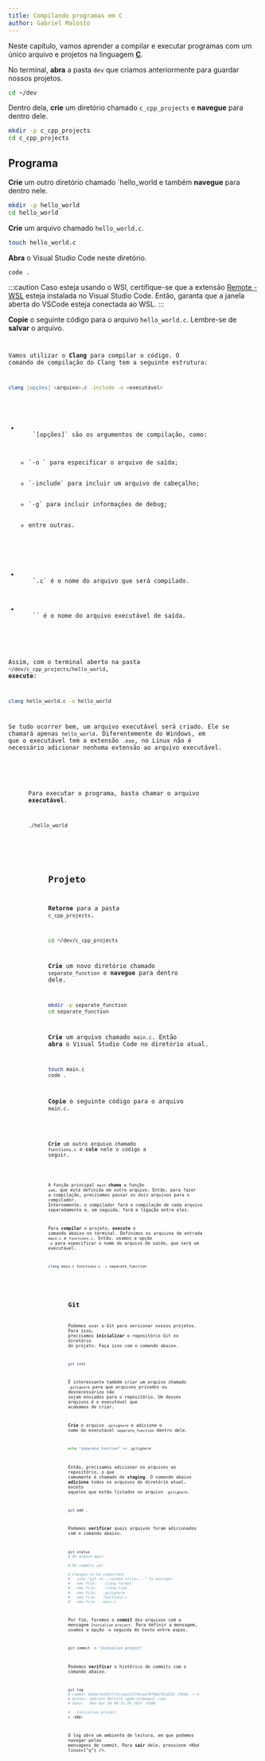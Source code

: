 ```yaml
---
title: Compilando programas em C
author: Gabriel Malosto
---
```





Neste capítulo, vamos aprender a compilar e executar programas com um único arquivo e projetos na linguagem [**C**](https://www.gnu.org/software/gnu-c-manual/gnu-c-manual.html).

No terminal, **abra** a pasta `dev` que criamos anteriormente para guardar nossos projetos.

```zsh title="Fedora, WSL ou Mint" frame="terminal"
cd ~/dev
```

Dentro dela, **crie** um diretório chamado `c_cpp_projects` e **navegue** para dentro dele.

```zsh title="Fedora, WSL ou Mint" frame="terminal"
mkdir -p c_cpp_projects
cd c_cpp_projects
```

## Programa

**Crie** um outro diretório chamado `hello_world e também **navegue** para dentro nele.

```zsh title="Fedora, WSL ou Mint" frame="terminal"
mkdir -p hello_world
cd hello_world
```

**Crie** um arquivo chamado `hello_world.c`.

```zsh title="Fedora, WSL ou Mint" frame="terminal"
touch hello_world.c
```

**Abra** o Visual Studio Code neste diretório.

```zsh title="Fedora, WSL ou Mint" frame="terminal"
code .
```

:::caution
Caso esteja usando o WSl, certifique-se que a extensão [Remote -
WSL](https://marketplace.visualstudio.com/items?itemName=ms-vscode-remote.remote-wsl)
esteja instalada no Visual Studio Code. Então, garanta que a janela aberta do
VSCode esteja conectada ao WSL.
:::

**Copie** o seguinte código para o arquivo `hello_world.c`.
Lembre-se de **salvar** o arquivo.

<Code
  lang="c"
  title="hello_world/hello_world.c"
  code={helloWorldCode}
  frame="code"
/>

Vamos utilizar o **Clang** para compilar o código.
O comando de compilação do Clang tem a seguinte estrutura:

```zsh title="Fedora, WSL ou Mint" frame="terminal"
clang [opções] <arquivo>.c -include -o <executável>
```

<ul>
  <li>
    `[opções]` são os argumentos de compilação, como:
    <ul>
      <li>`-o <arquivo>` para especificar o arquivo de saída;</li>
      <li>`-include` para incluir um arquivo de cabeçalho;</li>
      <li>`-g` para incluir informações de debug;</li>
      <li>entre outras.</li>
    </ul>
  </li>
  <li>
    `<arquivo>.c` é o nome do arquivo que será compilado.
  </li>
  <li>
    `<executável>` é o nome do arquivo executável de saída.
  </li>
</ul>

Assim, com o terminal aberto na pasta `~/dev/c_cpp_projects/hello_world`, **execute**:

```zsh title="Fedora, WSL ou Mint" frame="terminal"
clang hello_world.c -o hello_world
```

Se tudo ocorrer bem, um arquivo executável será criado.
Ele se chamará apenas `hello_world`.
Diferentemente do Windows, em que o executável tem a extensão `.exe`, no Linux não é necessário adicionar nenhuma extensão ao arquivo executável.

<Figure
  caption={`Compilação do arquivo "hello_world.c".`}
  images={[
    {
      src: compileHello,
      alt: `Terminal exibindo três comandos executados. O primeiro é "ls" e mostra o arquivo "hello_world.c" dentro da pasta "hello_world". O segundo é o de compilação, que não retorna nenhum texto. O terceiro é "ls" novamente, que agora mostra os arquivos "hello_world.c" e "hello_world".`,
    },
  ]}
/>

Para executar o programa, basta chamar o arquivo **executável**.

```zsh title="Fedora, WSL ou Mint" frame="terminal"
./hello_world
```

<Figure
  caption={`Execução do programa "hello_world".`}
  images={[
    {
      src: runHello,
      alt: `Terminal exibindo o comando "./hello_world" e a saída do programa, que é "Hello, world! This is my first code in C.".`,
    },
  ]}
/>

## Projeto

**Retorne** para a pasta `c_cpp_projects`.

```zsh title="Fedora, WSL ou Mint" frame="terminal"
cd ~/dev/c_cpp_projects
```

**Crie** um novo diretório chamado `separate_function` e **navegue** para dentro dele.

```zsh title="Fedora, WSL ou Mint" frame="terminal"
mkdir -p separate_function
cd separate_function
```

**Crie** um arquivo chamado `main.c`.
Então **abra** o Visual Studio Code no diretório atual.

```zsh title="Fedora, WSL ou Mint" frame="terminal"
touch main.c
code .
```

**Copie** o seguinte código para o arquivo `main.c`.

<Code
  lang="c"
  title="separate_function/main.c"
  code={mainFromSeparateFunctionCode}
  frame="code"
/>

**Crie** um outro arquivo chamado `functions.c` e **cole** nele o código a seguir.

<Code
  lang="c"
  title="separate_function/functions.c"
  code={functionsFromSeparateFunctionCode}
  frame="code"
/>

A função principal `main` **chama** a função `sum`, que está definida em outro arquivo.
Então, para fazer a compilação, precisamos passar os dois arquivos para o compilador.
Internamente, o compilador fará a compilação de cada arquivo separadamente e, em seguida, fará a ligação entre eles.

Para **compilar** o projeto, **execute** o comando abaixo no terminal.
Definimos os arquivos de entrada `main.c` e `functions.c`.
Então, usamos a opção `-o` para especificar o nome do arquivo de saída, que será um executável.

```zsh title="Fedora, WSL ou Mint" frame="terminal"
clang main.c functions.c -o separate_function
```

<Figure
  caption={`Compilação do projeto "separate_function".`}
  images={[
    {
      src: compileRunSeparate,
      alt: `Terminal exibindo quatro comandos executados. O primeiro é "ls" e mostra os arquivos "functions.c" e "main.c" dentro da pasta "separate_function". O segundo é o de compilação, que não retorna nenhum texto. O terceiro é "ls" novamente, que agora mostra os arquivos "functions.c", "main.c" e "separate_function". O quarto é a execução do programa, que retorna "The sum of 5 and 7 is 12.".`,
    },
  ]}
/>

## Git

Podemos usar o Git para versionar nossos projetos.
Para isso, precisamos **inicializar** o repositório Git no diretório do projeto.
Faça isso com o comando abaixo.

```zsh title="Fedora, WSL ou Mint" frame="terminal"
git init
```

É interessante também criar um arquivo chamado `.gitignore` para que arquivos privados ou desnecessários não sejam enviados para o repositório.
Um desses arquivos é o executável que acabamos de criar.

**Crie** o arquivo `.gitignore` e adicione o nome do executável `separate_function` dentro dele.

```zsh title="Fedora, WSL ou Mint" frame="terminal"
echo "separate_function" >> .gitignore
```

Então, precisamos adicionar os arquivos ao repositório, o que comumente é chamado de **staging**.
O comando abaixo **adiciona** todos os arquivos do diretório atual, exceto aqueles que estão listados no arquivo `.gitignore`.

```zsh title="Fedora, WSL ou Mint" frame="terminal"
git add .
```

Podemos **verificar** quais arquivos foram adicionados com o comando abaixo.

```zsh title="Fedora, WSL ou Mint" frame="terminal"
git status
# On branch main

# No commits yet

# Changes to be committed:
#   (use "git rm --cached <file>..." to unstage)
# 	new file:   .clang-format
# 	new file:   .clang-tidy
# 	new file:   .gitignore
# 	new file:   functions.c
# 	new file:   main.c
```

Por fim, faremos o **commit** dos arquivos com a mensagem `Initialize project`.
Para definir a mensagem, usamos a opção `-m` seguida do texto entre aspas.

```zsh title="Fedora, WSL ou Mint" frame="terminal"
git commit -m "Initialize project"
```

Podemos **verificar** o histórico de commits com o comando abaixo.

```zsh title="Fedora, WSL ou Mint" frame="terminal"
git log
# commit 45b6e7e35917c5ccace23370cae78f0bbf61d3b2 (HEAD -> main)
# Author: Gabriel Malosto <gabriel@email.com>
# Date:   Mon Apr 28 00:51:26 2025 -0300

# 	Initialize project
# (END)
```

O log abre um ambiente de leitura, em que podemos navegar pelas mensagens de commit.
Para **sair** dele, pressione <Kbd linux={"q"} />.
